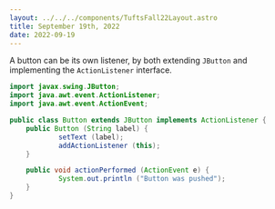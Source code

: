 ```yaml
---
layout: ../../../components/TuftsFall22Layout.astro
title: September 19th, 2022
date: 2022-09-19
---
```


A button can be its own listener, by both extending `JButton` and implementing the `ActionListener` interface. 

```java
import javax.swing.JButton;
import java.awt.event.ActionListener;
import java.awt.event.ActionEvent;

public class Button extends JButton implements ActionListener {
    public Button (String label) {
			setText (label);
			addActionListener (this);
    }

    public void actionPerformed (ActionEvent e) {
			System.out.println ("Button was pushed");
    }
}
```